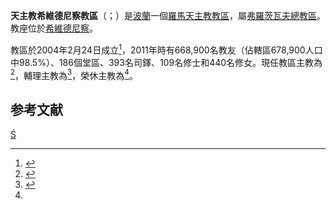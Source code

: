 {{Multiple issues|
{{Primarysources|time=2020-03-31T14:27:28+00:00}}
{{Refimprove|time=2020-03-31T14:27:28+00:00}}
}}
{{Infobox Roman Catholic diocese
|name= 希維德尼察
|jurisdiction=教區
|latin = Dioecesis Suidniciensis
|border = catholic
|image =[[File:Świdnica_-_Cathedral.jpg|250px]]
|caption = 聖達尼老聖文策老主教座堂 
|location = [[波蘭|波蘭]]
|territory =[[希維德尼察|希維德尼察]]
|population = 668,900
|rite = [[羅馬禮|羅馬禮]]
|patron = 
|province = [[天主教弗羅茨瓦夫總教區|弗羅茨瓦夫]]
|established = 2004年2月24日
|cathedral = [[希維德尼察主教座堂|聖達尼老聖文策老主教座堂]]
|cocathedral =
|leadership = 主教
|website = http://www.diecezja.swidnica.pl/
|pope = {{incumbent pope}}
|ordinary = {{link-pl|瑪爾谷·門德克|Marek Mendyk}}
|coadjutor bishop =
|auxiliary = {{link-pl|亞當·巴瓦布赫|Adam Bałabuch}}
|emeritus = {{link-pl|依納爵·德茨|Ignacy Dec}}
|map = [[File:Roman_Catholic_Diocese_of_Świdnica_location_map.svg|250px]]
|map_caption = 教區管轄圖
}}
'''天主教希維德尼察教區'''（{{lang-la|Dioecesis Suidniciensis}}；{{lang-pl|Diecezja świdnicka}}）是[[波蘭|波蘭]]一個[[羅馬天主教|羅馬天主教]][[教區|教區]]，屬[[天主教弗羅茨瓦夫總教區|弗羅茨瓦夫總教區]]。教座位於[[希維德尼察|希維德尼察]]。

教區於2004年2月24日成立<ref>{{cite web |title=SUIDNICIENSIS |url=https://w2.vatican.va/content/john-paul-ii/la/apost_constitutions/documents/hf_jp-ii_apc_20040224_multos-fructus.html |publisher=Libreria Editrice Vaticana |accessdate=2020-03-31 |archiveurl=https://web.archive.org/web/20200331142454/https://w2.vatican.va/content/john-paul-ii/la/apost_constitutions/documents/hf_jp-ii_apc_20040224_multos-fructus.html |archivedate=2020-03-31 |language=la |date=2004-02-24 |dead-url=no }}</ref>，2011年時有668,900名教友（佔轄區678,900人口中98.5%）、186個堂區、393名司鐸、109名修士和440名修女。現任教區主教為{{link-pl|瑪爾谷·門德克|Marek Mendyk}}<ref name="Vatican20200331">{{cite press release |title=Resignations and Appointments, 31.03.2020 |url=https://press.vatican.va/content/salastampa/en/bollettino/pubblico/2020/03/31/200331b.html |publisher=Holy See Press Office |accessdate=2020-03-31 |archiveurl=https://web.archive.org/web/20200331123711/https://press.vatican.va/content/salastampa/en/bollettino/pubblico/2020/03/31/200331b.html |archivedate=2020-03-31 |language=en |date=2020-03-31 |dead-url=no }}</ref>，輔理主教為{{link-pl|亞當·巴瓦布赫|Adam Bałabuch}}<ref>{{cite press release |title=RINUNCE E NOMINE (CONTINUAZIONE), 19.03.2008 |url=https://press.vatican.va/content/salastampa/it/bollettino/pubblico/2008/03/19/0197/00456.html |publisher=Sala Stampa della Santa Sede |accessdate=2020-03-31 |archiveurl=https://web.archive.org/web/20200331142117/https://press.vatican.va/content/salastampa/it/bollettino/pubblico/2008/03/19/0197/00456.html |archivedate=2020-03-31 |language=it |date=2008-03-19 |dead-url=no }}</ref>，榮休主教為{{link-pl|依納爵·德茨|Ignacy Dec}}<ref name="Vatican20200331" />。

==参考文献==
{{reflist}}

{{波蘭天主教教區}}

[[Category:波蘭天主教教區|Ś]]